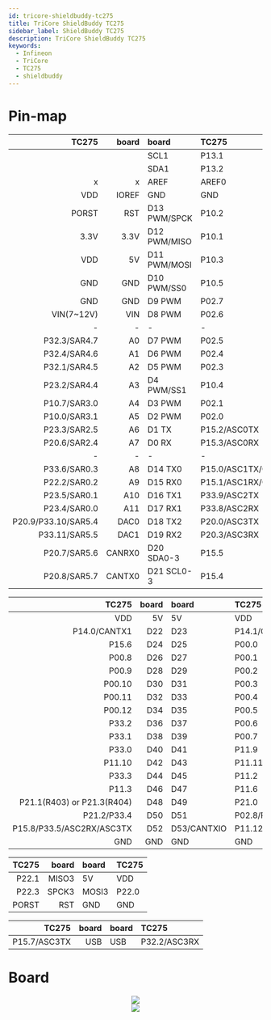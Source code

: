 ```yaml
---
id: tricore-shieldbuddy-tc275
title: TriCore ShieldBuddy TC275
sidebar_label: ShieldBuddy TC275
description: TriCore ShieldBuddy TC275
keywords:
  - Infineon
  - TriCore
  - TC275
  - shieldbuddy
---
```



# Pin-map

|               TC275 |  board | board        | TC275               |
| ------------------: | -----: | :----------- | :------------------ |
|                     |        | SCL1         | P13.1               |
|                     |        | SDA1         | P13.2               |
|                   x |      x | AREF         | AREF0               |
|                 VDD |  IOREF | GND          | GND                 |
|               PORST |    RST | D13 PWM/SPCK | P10.2               |
|                3.3V |   3.3V | D12 PWM/MISO | P10.1               |
|                 VDD |     5V | D11 PWM/MOSI | P10.3               |
|                 GND |    GND | D10 PWM/SS0  | P10.5               |
|                 GND |    GND | D9 PWM       | P02.7               |
|          VIN(7~12V) |    VIN | D8 PWM       | P02.6               |
|                   - |      - | -            | -                   |
|        P32.3/SAR4.7 |     A0 | D7 PWM       | P02.5               |
|        P32.4/SAR4.6 |     A1 | D6 PWM       | P02.4               |
|        P32.1/SAR4.5 |     A2 | D5 PWM       | P02.3               |
|        P23.2/SAR4.4 |     A3 | D4 PWM/SS1   | P10.4               |
|        P10.7/SAR3.0 |     A4 | D3 PWM       | P02.1               |
|        P10.0/SAR3.1 |     A5 | D2 PWM       | P02.0               |
|        P23.3/SAR2.5 |     A6 | D1 TX        | P15.2/ASC0TX        |
|        P20.6/SAR2.4 |     A7 | D0 RX        | P15.3/ASC0RX        |
|                   - |      - | -            | -                   |
|        P33.6/SAR0.3 |     A8 | D14 TX0      | P15.0/ASC1TX/CANTX2 |
|        P22.2/SAR0.2 |     A9 | D15 RX0      | P15.1/ASC1RX/CANRX2 |
|        P23.5/SAR0.1 |    A10 | D16 TX1      | P33.9/ASC2TX        |
|        P23.4/SAR0.0 |    A11 | D17 RX1      | P33.8/ASC2RX        |
| P20.9/P33.10/SAR5.4 |   DAC0 | D18 TX2      | P20.0/ASC3TX        |
|       P33.11/SAR5.5 |   DAC1 | D19 RX2      | P20.3/ASC3RX        |
|        P20.7/SAR5.6 | CANRX0 | D20 SDA0-3   | P15.5               |
|        P20.8/SAR5.7 | CANTX0 | D21 SCL0-3   | P15.4               |

|                      TC275 | board | board       | TC275         |
| -------------------------: | ----: | :---------- | :------------ |
|                        VDD |    5V | 5V          | VDD           |
|               P14.0/CANTX1 |   D22 | D23         | P14.1/CANRX1  |
|                      P15.6 |   D24 | D25         | P00.0         |
|                      P00.8 |   D26 | D27         | P00.1         |
|                      P00.9 |   D28 | D29         | P00.2         |
|                     P00.10 |   D30 | D31         | P00.3         |
|                     P00.11 |   D32 | D33         | P00.4         |
|                     P00.12 |   D34 | D35         | P00.5         |
|                      P33.2 |   D36 | D37         | P00.6         |
|                      P33.1 |   D38 | D39         | P00.7         |
|                      P33.0 |   D40 | D41         | P11.9         |
|                     P11.10 |   D42 | D43         | P11.11        |
|                      P33.3 |   D44 | D45         | P11.2         |
|                      P11.3 |   D46 | D47         | P11.6         |
| P21.1(R403) or P21.3(R404) |   D48 | D49         | P21.0         |
|                P21.2/P33.4 |   D50 | D51         | P02.8/P13.3   |
|  P15.8/P33.5/ASC2RX/ASC3TX |   D52 | D53/CANTXIO | P11.12/P20.10 |
|                        GND |   GND | GND         | GND           |

| TC275 | board | board | TC275 |
| ----: | ----: | :---- | :---- |
| P22.1 | MISO3 | 5V    | VDD   |
| P22.3 | SPCK3 | MOSI3 | P22.0 |
| PORST |   RST | GND   | GND   |

|        TC275 | board | board | TC275        |
| -----------: | ----: | :---- | :----------- |
| P15.7/ASC3TX |   USB | USB   | P32.2/ASC3RX |

# Board

<center>
  <img src={useBaseUrl("img/mcu/infineon/shieldbuddy-tc275-top.png")} />
</center>

<center>
  <img src={useBaseUrl("img/mcu/infineon/shieldbuddy-tc275-bottom.png")} />
</center>
